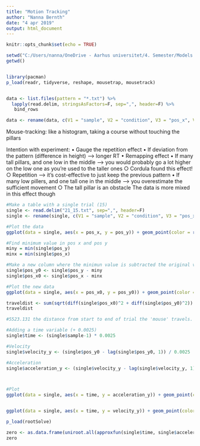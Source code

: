 ```yaml
---
title: "Motion Tracking"
author: "Nanna Bernth"
date: "4 apr 2019"
output: html_document
---
```


```r
knitr::opts_chunk$set(echo = TRUE)

setwd("C:/Users/nanna/OneDrive - Aarhus universitet/4. Semester/Models of Perception and Action/Modelsofperception/Exercise Homework/21")
getwd()


library(pacman)
p_load(readr, tidyverse, reshape, mousetrap, mousetrack)


data <- list.files(pattern = "*.txt") %>% 
  lapply(read.delim, stringsAsFactors=F, sep=",", header=F) %>% 
   bind_rows

data <- rename(data, c(V1 = "sample", V2 = "condition", V3 = "pos_x", V4 = "pos_y"))

```

Mouse-tracking: like a histogram, taking a course without touching the pillars

Intention with experiment: 
	• Gauge the repetition effect
	• If deviation from the pattern (difference in height) --> longer RT
	• Remapping effect
	• If many tall pillars, and one low in the middle --> you would probably go a lot higher on the low one as you're used to the taller ones
		○ Cordula found this effect!
		○ Repetition --> it's cost-effective to just keep the previous pattern
	• If many low pillers, and one tall one in the middle --> you overestimate the sufficient movement
		○ The tall pillar is an obstacle 
The data is more mixed in this effect though

```r

#Make a table with a single trial (15)
single <- read.delim("21_15.txt", sep=",", header=F)
single <- rename(single, c(V1 = "sample", V2 = "condition", V3 = "pos_x", V4 = "pos_y"))

#Plot the data
ggplot(data = single, aes(x = pos_x, y = pos_y)) + geom_point(color = rainbow(2268), size = 0.4) 

```

```r

#Find minimum value in pos x and pos y
miny = min(single$pos_y)
minx = min(single$pos_x)

#Make a new column where the minimun value is subtracted the original values
single$pos_y0 <- single$pos_y - miny
single$pos_x0 <- single$pos_x - minx

#Plot the new data
ggplot(data = single, aes(x = pos_x0, y = pos_y0)) + geom_point(color = rainbow(2268), size = 0.4) 

```

```r

traveldist <- sum(sqrt(diff(single$pos_x0)^2 + diff(single$pos_y0)^2))
traveldist

#5523.131 the distance from start to end of trial the 'mouse' travels.

```

```r

#Adding a time variable (+ 0.0025)
single$time <- (single$sample-1) * 0.0025

```


```r

#Velocity
single$velocity_y <- (single$pos_y0 - lag(single$pos_y0, 1)) / 0.0025

#Acceleration
single$acceleration_y <- (single$velocity_y - lag(single$velocity_y, 1)) / 0.0025



#Plot
ggplot(data = single, aes(x = time, y = acceleration_y)) + geom_point(color = rainbow(2268), size = 0.4)


ggplot(data = single, aes(x = time, y = velocity_y)) + geom_point(color = rainbow(2268), size = 0.4)


```


```r

p_load(rootSolve)

zero <- as.data.frame(uniroot.all(approxfun(single$time, single$acceleration_y), interval = range(single$time)))
zero

```




